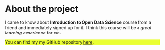 
# About the project


<style>
div.highlight { background-color:#e9ff32; }
</style>

I came to know about **Introduction to Open Data Science** course from a friend and immediately signed up for it. I think this course will be a *great learning experience* for me. 

<div class = "highlight">
You can find my my GitHub repository [here](https://github.com/zmariaa/IODS-project/).
</div>